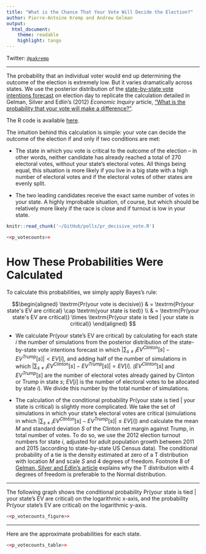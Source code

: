 ```yaml
---
title: "What is the Chance That Your Vote Will Decide the Election?"
author: Pierre-Antoine Kremp and Andrew Gelman
output: 
  html_document:
    theme: readable
    highlight: tango
---
```


Twitter: [`@pakremp`](http://twitter.com/pakremp)

---

The probability that an individual voter would end up determining the outcome of the election is extremely low. But it varies dramatically across states. We use the posterior distribution of the [state-by-state vote intentions forecast](http://pkremp.github.io/report.html) on election day to replicate the calculation detailed in Gelman, Silver and Edlin's (2012) _Economic Inquiry_ article, ["What is the probability that your vote will make a difference?"](http://www.stat.columbia.edu/~gelman/research/published/probdecisive2.pdf). 

The R code is available [here](https://github.com/pkremp/polls/blob/master/pr_decisive_vote.R).

The intuition behind this calculation is simple: your vote can decide the outcome of the election if and only if two conditions are met:

* The state in which you vote is critical to the outcome of the election -- in other words, neither candidate has already reached a total of 270 electoral votes, without your state's electoral votes. All things being equal, this situation is more likely if you live in a big state with a high number of electoral votes and if the electoral votes of other states are evenly split.

* The two leading candidates receive the exact same number of votes in your state. A highly improbable situation, of course, but which should be relatively more likely if the race is close and if turnout is low in your state.


```r
knitr::read_chunk('~/GitHub/polls/pr_decisive_vote.R')
```

```r
<<p_votecounts>>
```

# How These Probabilities Were Calculated

To calculate this probabilities, we simply apply Bayes's rule:

$$\begin{aligned}
\textrm{Pr(your vote is decisive)} & =  \textrm{Pr(your state's EV are critical} \cap \textrm{your state is tied)} \\
                            & =  \textrm{Pr(your state's EV are critical)} \times \textrm{Pr(your state is tied | your state is critical)}
\end{aligned}                             $$


* We calculate $\textrm{Pr(your state's EV are critical)}$ by calculating for each state $i$ the number of simulations from the posterior distribution of the state-by-state vote intentions forecast in which $| \sum_{s \neq i} EV^{Clinton}[s] - EV^{Trump}[s]| < EV[i]$, and adding half of the number of simulations in which $| \sum_{s \neq i} EV^{Clinton}[s] - EV^{Trump}[s]| = EV[i]$. ($EV^{Clinton}[s]$ and $EV^{Trump}[s]$ are the number of electoral votes already gained by Clinton or Trump in state $s$; $EV[i]$ is the number of electoral votes to be allocated by state $i$). We divide this number by the total number of simulations.

* The calculation of the conditional probability $\textrm{Pr(your state is tied | your state is critical)}$ is slightly more complicated. We take the set of simulations in which your state's electoral votes are critical (simulations in which $| \sum_{s \neq i}  EV^{Clinton}[s] - EV^{Trump}[s] | \leq EV[i]$) and calculate the mean $M$ and standard deviation $S$ of the Clinton net margin against Trump, in total number of votes. To do so, we use the 2012 election turnout numbers  for state $i$, adjusted for adult population growth between 2011 and 2015 (according to state-by-state US Census data). The conditional probability of a tie is the density estimated at zero of a T distribution with location $M$ and scale $S$ and 4 degrees of freedom. Footnote 8 of [Gelman, Silver and Edlin's article](http://www.stat.columbia.edu/~gelman/research/published/probdecisive2.pdf) explains why the T distribution with 4 degrees of freedom is preferable to the Normal distribution.

---

The following graph shows the conditional probability $\textrm{Pr(your state is tied | your state's EV are critical)}$ on the logarithmic x-axis, and the probability $\textrm{Pr(your state's EV are critical)}$ on the logarithmic y-axis.


```r
<<p_votecounts_figure>>
```

---

Here are the approximate probabilities for each state. 

```r
<<p_votecounts_table>>
```

